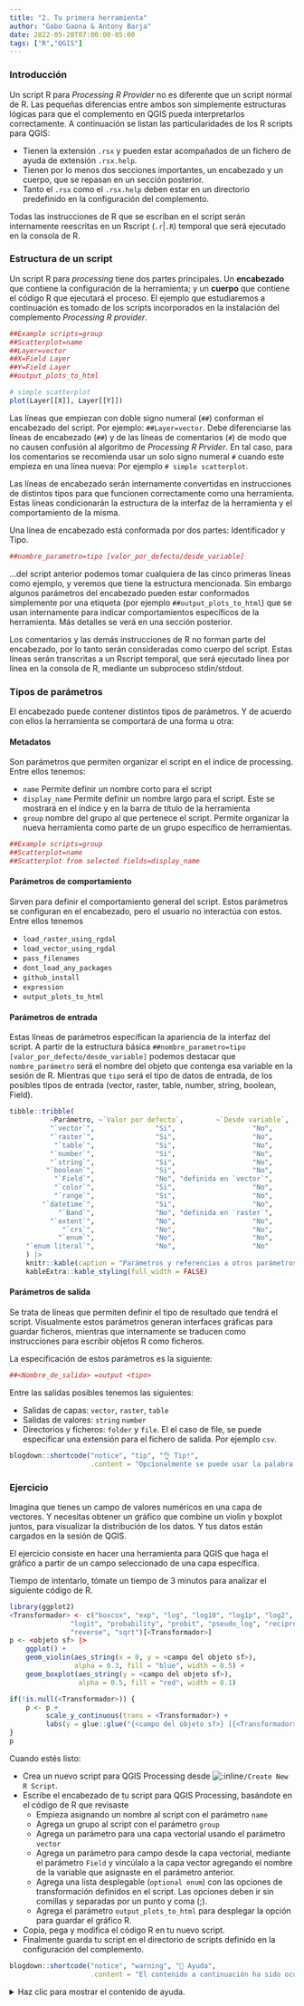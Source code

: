 ```yaml
---
title: "2. Tu primera herramienta"
author: "Gabo Gaona & Antony Barja"
date: 2022-05-20T07:00:00-05:00
tags: ["R","QGIS"]
---
```


### Introducción

Un script R para _Processing R Provider_ no es diferente que un script normal de R. Las pequeñas diferencias entre ambos son simplemente estructuras lógicas para que el complemento en QGIS pueda interpretarlos correctamente. A continuación se listan las particularidades de los R scripts para QGIS:

- Tienen la extensión `.rsx` y pueden estar acompañados de un fichero de ayuda de extensión `.rsx.help`.
- Tienen por lo menos dos secciones importantes, un encabezado y un cuerpo, que se repasan en un sección posterior.
- Tanto el `.rsx` como el `.rsx.help` deben estar en un directorio predefinido en la configuración del complemento.

Todas las instrucciones de R que se escriban en el script serán internamente reescritas en un Rscript (`.r`|`.R`) temporal que será ejecutado en la consola de R.

### Estructura de un script

Un script R para _processing_ tiene dos partes principales. Un **encabezado** que contiene la configuración de la herramienta; y un **cuerpo** que contiene el código R que ejecutará el proceso. El ejemplo que estudiaremos a continuación es tomado de los scripts incorporados en la instalación del complemento _Processing R provider_.

```r
##Example scripts=group
##Scatterplot=name
##Layer=vector
##X=Field Layer
##Y=Field Layer
##output_plots_to_html

# simple scatterplot
plot(Layer[[X]], Layer[[Y]])
```

Las líneas que empiezan con doble signo numeral (`##`) conforman el encabezado del script. Por ejemplo:  `##Layer=vector`. Debe diferenciarse las líneas de encabezado (`##`) y de las líneas de comentarios (`#`) de modo que no causen confusión al algoritmo de _Processing R  Prvider_. En tal caso, para los comentarios se recomienda usar un solo signo numeral `#` cuando este empieza en una línea nueva: Por ejemplo `# simple scatterplot`.

Las líneas de encabezado serán internamente convertidas en instrucciones de distintos tipos para que funcionen correctamente como una herramienta. Estas líneas condicionarán la estructura de la interfaz de la herramienta y el comportamiento de la misma. 

Una línea de encabezado está conformada por dos partes: Identificador y Tipo.

```r
##nombre_parametro=tipo [valor_por_defecto/desde_variable]
```

...del script anterior podemos tomar cualquiera de las cinco primeras líneas como ejemplo, y veremos que tiene la estructura mencionada. Sin embargo algunos parámetros del encabezado pueden estar conformados simplemente por una etiqueta (por ejemplo `##output_plots_to_html`) que se usan internamente para indicar comportamientos específicos de la herramienta. Más detalles se verá en una sección posterior.

Los comentarios y las demás instrucciones de R no forman parte del encabezado, por lo tanto serán consideradas como cuerpo del script. Estas líneas serán transcritas a un Rscript temporal, que será ejecutado línea por línea en la consola de R, mediante un subproceso stdin/stdout. 


### Tipos de parámetros

El encabezado puede contener distintos tipos de parámetros. Y de acuerdo con ellos la herramienta se comportará de una forma u otra:

#### Metadatos

Son parámetros que permiten organizar el script en el índice de processing. Entre ellos tenemos:

- `name` Permite definir un nombre corto para el script
- `display_name` Permite definir un nombre largo para el script. Este se mostrará en el índice y en la barra de título de la herramienta
- `group` nombre del grupo al que pertenece el script. Permite organizar la nueva herramienta como parte de un grupo específico de herramientas.

```r
##Example scripts=group
##Scatterplot=name
##Scatterplot from selected fields=display_name
```

#### Parámetros de comportamiento

Sirven para definir el comportamiento general del script. Estos parámetros se configuran en el encabezado, pero el usuario no interactúa con estos. Entre ellos tenemos

- `load_raster_using_rgdal`
- `load_vector_using_rgdal`
- `pass_filenames`
- `dont_load_any_packages`
- `github_install`
- `expression`
- `output_plots_to_html`

#### Parámetros de entrada

Estas líneas de parámetros especifican la apariencia de la interfaz del script. A partir de la estructura básica `##nombre_parametro=tipo [valor_por_defecto/desde_variable]` podemos destacar que `nombre_parámetro` será el nombre del objeto que contenga esa variable en la sesión de R. Mientras que `tipo` será el tipo de datos de entrada, de los posibles tipos de entrada (vector, raster, table, number, string, boolean, Field).

```r
tibble::tribble(
          ~Parámetro, ~`Valor por defecto`,        ~`Desde variable`,
          "`vector`",               "Si",                   "No",
          "`raster`",               "Si",                   "No",
           "`table`",               "Si",                   "No",
          "`number`",               "Si",                   "No",
          "`string`",               "Si",                   "No",
         "`boolean`",               "Si",                   "No",
           "`Field`",               "No", "definida en `vector`",
           "`color`",               "Si",                   "No",
           "`range`",               "Si",                   "No",
        "`datetime`",               "Si",                   "No",
            "`Band`",               "No", "definida en `raster`",
          "`extent`",               "No",                   "No",
             "`crs`",               "No",                   "No",
            "`enum`",               "No",                   "No",
    "`enum literal`",               "No",                   "No"
    ) |> 
    knitr::kable(caption = "Parámetros y referencias a otros parámetros") |> 
    kableExtra::kable_styling(full_width = FALSE)
```

#### Parámetros de salida

Se trata de líneas que permiten definir el tipo de resultado que tendrá el script. Visualmente estos parámetros generan interfaces gráficas para guardar ficheros, mientras que internamente se traducen como instrucciones para escribir objetos R como ficheros. 

La especificación de estos parámetros es la siguiente:

```r 
##<Nombre_de_salida> =output <tipo>
```

Entre las salidas posibles tenemos las siguientes:

- Salidas de capas: `vector`, `raster`, `table`
- Salidas de valores: `string` `number`
- Directorios y ficheros: `folder` y `file`. El el caso de file, se puede especificar una extensión para el fichero de salida. Por ejemplo `csv`.

```r
blogdown::shortcode("notice", "tip", "👌 Tip!", 
                    .content = "Opcionalmente se puede usar la palabra clave `noprompt` al final de cada parámetro de salida, para especificar que no genere el widget en la interfaz de la herramienta.")
```

### Ejercicio

Imagina que tienes un campo de valores numéricos en una capa de vectores. Y necesitas obtener un gráfico que combine un violin y boxplot juntos, para visualizar la distribución de los datos. Y tus datos están cargados en la sesión de QGIS.

El ejercicio consiste en hacer una herramienta para QGIS que haga el gráfico a partir de un campo seleccionado de una capa específica. 

Tiempo de intentarlo, tómate un tiempo de 3 minutos para analizar el siguiente código de R. 

```r
library(ggplot2)
<Transformador> <- c("boxcox", "exp", "log", "log10", "log1p", "log2", 
               "logit", "probability", "probit", "pseudo_log", "reciprocal", 
               "reverse", "sqrt")[<Transformador>]
p <- <objeto sf> |> 
    ggplot() +
    geom_violin(aes_string(x = 0, y = <campo del objeto sf>), 
                alpha = 0.3, fill = "blue", width = 0.5) +
    geom_boxplot(aes_string(y = <campo del objeto sf>), 
                 alpha = 0.5, fill = "red", width = 0.1)

if(!is.null(<Transformador>)) {
    p <- p + 
         scale_y_continuous(trans = <Transformador>) +
         labs(y = glue::glue("{<campo del objeto sf>} [{<Transformador>}]")) 
}
p

```

Cuando estés listo: 

- Crea un nuevo script para QGIS Processing desde ![:inline](processing-r-icon.png)`/Create New R Script`.
- Escribe el encabezado de tu script para QGIS Processing, basándote en el código de R que revisaste
   - Empieza asignando un nombre al script con el parámetro `name`
   - Agrega un grupo al script con el parámetro `group`
   - Agrega un parámetro para una capa vectorial usando el parámetro `vector`
   - Agrega un parámetro para campo desde la capa vectorial, mediante el parámetro `Field` y vincúlalo a la capa vector agregando el nombre de la variable que asignaste en el parámetro anterior.
   - Agrega una lista desplegable (`optional enum`) con las opciones de transformación definidos en el script. Las opciones deben ir sin comillas y separadas por un punto y coma (;).
  - Agrega el parámetro `output_plots_to_html` para desplegar la opción para guardar el gráfico R.
- Copia, pega y modifica el código R en tu nuevo script. 
- Finalmente guarda tu script en el directorio de scripts definido en la configuración del complemento.

```r
blogdown::shortcode("notice", "warning", "🤞 Ayuda", 
                    .content = "El contenido a continuación ha sido ocultado intencionalmente. Despliégalo solo si sientes que no puedes realizar el ejercicio por tu cuenta.")
```

<details style="margin-bottom:10px;">
<summary>
Haz clic para mostrar el contenido de ayuda.
</summary>

``` r
##Taller UseR!2022=group
##violinandboxplot=name
##Gráfico de violin y boxplot=display_name
##Capa=vector
##Campo=Field Capa
##Transform=optional enum boxcox;exp;log;log10;log1p;log2;logit;probability;probit;pseudo_log;reciprocal;reverse;sqrt
##output_plots_to_html

library(ggplot2)
if(!is.null(Transform)){
    Transform <- c("boxcox", "exp", "log", "log10", "log1p", "log2", 
               "logit", "probability", "probit", "pseudo_log", "reciprocal", 
               "reverse", "sqrt")[Transform]
}
p <- Capa |> 
    ggplot() +
    geom_violin(aes_string(x = 0, y = Campo), 
                alpha = 0.3, fill = "blue", width = 0.5) +
    geom_boxplot(aes_string(y = Campo), 
                 alpha = 0.5, fill = "red", width = 0.1)

if(!is.null(Transform)) {
    p <- p + 
        scale_y_continuous(trans = Transform) +
        labs(y = glue::glue("{Campo} [{Transform}]")) 
}
p
```

</details>
